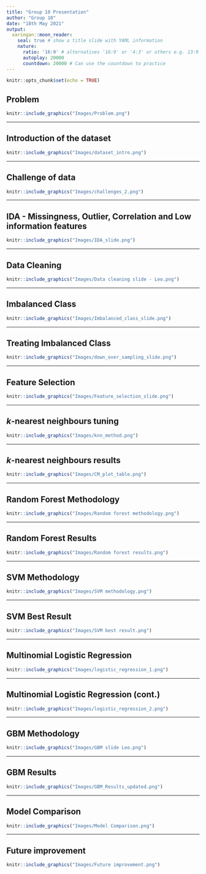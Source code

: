 ---
title: "Group 10 Presentation"
author: "Group 10"
date: "18th May 2021"
output: 
  xaringan::moon_reader:
    seal: true # show a title slide with YAML information
    nature:
      ratio: '16:9' # alternatives '16:9' or '4:3' or others e.g. 13:9
      autoplay: 20000
      countdown: 20000 # Can use the countdown to practice
---

```{r setup, include=FALSE}
knitr::opts_chunk$set(echo = TRUE)
```

## Problem

```{r, out.width = "1000px", echo=FALSE, fig.align="center"}
knitr::include_graphics("Images/Problem.png")
```

---


## Introduction of the dataset

```{r, out.width = "900px", echo=FALSE, fig.align="center"}
knitr::include_graphics("Images/dataset_intro.png")
```

---

## Challenge of data

```{r, out.width = "900px", echo=FALSE, fig.align="center"}
knitr::include_graphics("Images/challenges_2.png")
```

---


## IDA - Missingness, Outlier, Correlation and Low information features

```{r, out.width = "900px", echo=FALSE, fig.align="center"}
knitr::include_graphics("Images/IDA_slide.png")
```

---


## Data Cleaning 

```{r, out.width = "900px", echo=FALSE, fig.align="center"}
knitr::include_graphics("Images/Data cleaning slide - Leo.png")
```

---


## Imbalanced Class

```{r, out.width = "900px", echo=FALSE, fig.align="center"}
knitr::include_graphics("Images/Imbalanced_class_slide.png")
```

---


## Treating Imbalanced Class

```{r, out.width = "900px", echo=FALSE, fig.align="center"}
knitr::include_graphics("Images/down_over_sampling_slide.png")
```

---

## Feature Selection

```{r, out.width = "900px", echo=FALSE, fig.align="center"}
knitr::include_graphics("Images/Feature_selection_slide.png")
```

---

## *k*-nearest neighbours tuning

```{r, out.width = "900px", echo=FALSE, fig.align="center"}
knitr::include_graphics("Images/knn_method.png")
```

---

## *k*-nearest neighbours results

```{r, out.width = "1200px", echo=FALSE, fig.align="center"}
knitr::include_graphics("Images/CM_plot_table.png")
```

---

## Random Forest Methodology

```{r, out.width = "950px", echo=FALSE, fig.align="center"}
knitr::include_graphics("Images/Random forest methodology.png")
```

---

## Random Forest Results

```{r, out.width = "950px", echo=FALSE, fig.align="center"}
knitr::include_graphics("Images/Random forest results.png")
```


---

## SVM Methodology

```{r, out.width = "950px", echo=FALSE, fig.align="center"}
knitr::include_graphics("Images/SVM methodology.png")
```

---

## SVM Best Result

```{r, out.width = "950px", echo=FALSE, fig.align="center"}
knitr::include_graphics("Images/SVM best result.png")
```

---

## Multinomial Logistic Regression 

```{r, out.width = "900px", echo=FALSE, fig.align="center"}
knitr::include_graphics("Images/logistic_regression_1.png")
```

---

## Multinomial Logistic Regression (cont.) 

```{r, out.width = "900px", echo=FALSE, fig.align="center"}
knitr::include_graphics("Images/logistic_regression_2.png")
```

---

## GBM Methodology

```{r, out.width = "900px", echo=FALSE, fig.align="center"}
knitr::include_graphics("Images/GBM slide Leo.png")
```

---

## GBM Results

```{r, out.width = "980px", echo=FALSE, fig.align="center"}
knitr::include_graphics("Images/GBM_Results_updated.png")
```

---

## Model Comparison

```{r, out.width = "980px", echo=FALSE, fig.align="center"}
knitr::include_graphics("Images/Model Comparison.png")
```

---

## Future improvement

```{r, out.width = "900px", echo=FALSE, fig.align="center"}
knitr::include_graphics("Images/Future improvement.png")
```


